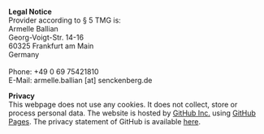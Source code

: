 <footer>
  <p>
    <strong>Legal Notice</strong><br>
    Provider according to § 5 TMG is:<br>
    Armelle Ballian<br>
    Georg-Voigt-Str. 14-16<br>
    60325 Frankfurt am Main<br>
    Germany<br>
    <br>
    Phone: +49 0 69 75421810<br>
    E-Mail: armelle.ballian [at] senckenberg.de
  </p>
  <p>
    <strong>Privacy</strong><br>
    This webpage does not use any cookies. It does not collect, store or process personal data. The website is hosted by 
    <a href="https://github.com/" target="_blank">GitHub Inc.</a> using 
    <a href="https://docs.github.com/en/pages/getting-started-with-github-pages/about-github-pages" target="_blank">GitHub Pages</a>. 
    The privacy statement of GitHub is available 
    <a href="https://docs.github.com/en/site-policy/privacy-policies/github-privacy-statement" target="_blank">here</a>.
  </p>
</footer>
